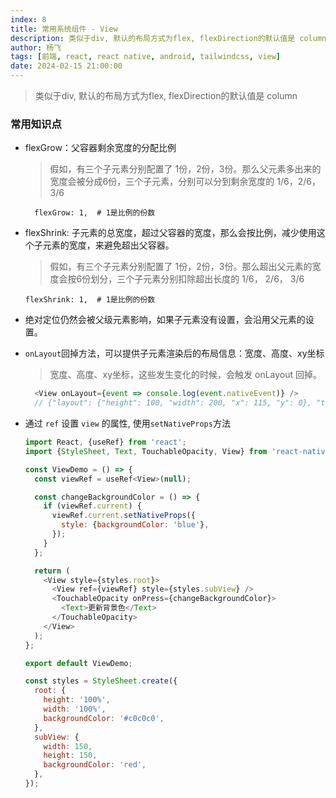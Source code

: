```yaml
---
index: 8
title: 常用系统组件 - View
description: 类似于div, 默认的布局方式为flex, flexDirection的默认值是 column
author: 杨飞
tags: [前端, react, react native, android, tailwindcss, view]
date: 2024-02-15 21:00:00
---
```


> 类似于div, 默认的布局方式为flex, flexDirection的默认值是 column

### 常用知识点

- flexGrow：父容器剩余宽度的分配比例
  > 假如，有三个子元素分别配置了 1份，2份，3份。那么父元素多出来的宽度会被分成6份，三个子元素，分别可以分到剩余宽度的 1/6，2/6，3/6
  ```shell
    flexGrow: 1,  # 1是比例的份数
  ```

- flexShrink: 子元素的总宽度，超过父容器的宽度，那么会按比例，减少使用这个子元素的宽度，来避免超出父容器。
  > 假如，有三个子元素分别配置了 1份，2份，3份。那么超出父元素的宽度会按6份划分，三个子元素分别扣除超出长度的 1/6， 2/6， 3/6
  ```shell
  flexShrink: 1,  # 1是比例的份数
  ```

- 绝对定位仍然会被父级元素影响，如果子元素没有设置，会沿用父元素的设置。

- `onLayout`回掉方法，可以提供子元素渲染后的布局信息：宽度、高度、xy坐标
  > 宽度、高度、xy坐标，这些发生变化的时候，会触发 onLayout 回掉。
  ```javascript
    <View onLayout={event => console.log(event.nativeEvent)} />
    // {"layout": {"height": 100, "width": 200, "x": 115, "y": 0}, "target": 3}
  ```

- 通过 `ref` 设置 `view` 的属性, 使用`setNativeProps`方法
  ```javascript
  import React, {useRef} from 'react';
  import {StyleSheet, Text, TouchableOpacity, View} from 'react-native';

  const ViewDemo = () => {
    const viewRef = useRef<View>(null);

    const changeBackgroundColor = () => {
      if (viewRef.current) {
        viewRef.current.setNativeProps({
          style: {backgroundColor: 'blue'},
        });
      }
    };

    return (
      <View style={styles.root}>
        <View ref={viewRef} style={styles.subView} />
        <TouchableOpacity onPress={changeBackgroundColor}>
          <Text>更新背景色</Text>
        </TouchableOpacity>
      </View>
    );
  };

  export default ViewDemo;

  const styles = StyleSheet.create({
    root: {
      height: '100%',
      width: '100%',
      backgroundColor: '#c0c0c0',
    },
    subView: {
      width: 150,
      height: 150,
      backgroundColor: 'red',
    },
  });
  ```
